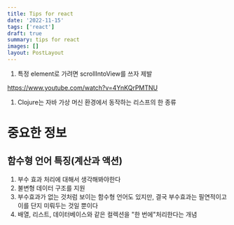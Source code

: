 ```yaml
---
title: Tips for react
date: '2022-11-15'
tags: ['react']
draft: true
summary: tips for react
images: []
layout: PostLayout
---
```


1. 특정 element로 가려면 scrollIntoView를 쓰자 제발


https://www.youtube.com/watch?v=4YnKQrPMTNU


1. Clojure는 자바 가상 머신 환경에서 동작하는 리스프의 한 종류

# 중요한 정보

## 함수형 언어 특징(계산과 액션)

1. 부수 효과 처리에 대해서 생각해봐야한다
2. 불변형 데이터 구조를 지원
3. 부수효과가 없는 것처럼 보이는 함수형 언어도 있지만, 결국 부수효과는 필연적이고 이를 단지 미뤄두는 것일 뿐이다
4. 배열, 리스트, 데이터베이스와 같은 컬렉션을 "한 번에"처리한다는 개념
